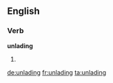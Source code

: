 ==English==

===Verb===
'''unlading'''

# {{third-person singular of|unlade}}

[[de:unlading]]
[[fr:unlading]]
[[ta:unlading]]